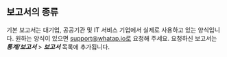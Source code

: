 ## 보고서의 종류

기본 보고서는 대기업, 공공기관 및 IT 서비스 기업에서 실제로 사용하고 있는 양식입니다. 원하는 양식이 있으면 support@whatap.io로 요청해 주세요. 요청하신 보고서는 ***통계/보고서*** > ***보고서*** 목록에 추가됩니다.